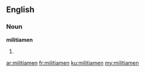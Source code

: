 ==English==
===Noun===
'''militiamen'''

#{{plural of|militiaman}}

[[ar:militiamen]]
[[fr:militiamen]]
[[ku:militiamen]]
[[my:militiamen]]